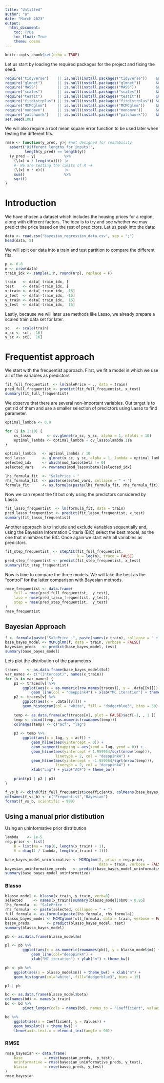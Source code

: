 ```yaml
---
title: "Untitled"
author: "a"
date: "March 2023"
output:
  html_document:
    toc: True
    toc_float: True
    theme: cosmo
---
```


```r
knitr::opts_chunk$set(echo = TRUE)
```

Let us start by loading the required packages for the project and
fixing the seed.

```r
require("tidyverse")    || is.null(install.packages("tidyverse"))    && require("tidyverse")
require("glmnet")       || is.null(install.packages("glmnet"))       && require("glmnet")
require("MASS")         || is.null(install.packages("MASS"))         && require("MASS")
require("scales")       || is.null(install.packages("scales"))       && require("scales")
require("testit")       || is.null(install.packages("testit"))       && require("testit")
require("fitdistrplus") || is.null(install.packages("fitdistrplus")) && require("fitdistrplus")
require("MCMCglmm")     || is.null(install.packages("MCMCglmm"))     && require("MCMCglmm")
require("monomvn")      || is.null(install.packages("monomvn"))      && require("monomvn")
require("patchwork")    || is.null(install.packages("patchwork"))    && require("patchwork")
set.seed(100)
```

We will also require a root mean square error function
to be used later when testing the different fits.

```r
rmse <- function(y_pred, y){ #not designed for readability
  assert("Different lengths for inputs!",
         length(y_pred) == length(y))
  (y_pred - y)             %>%
    (\(x) x / length(x))() |> 
    #· We are testing the limits of R ·#
    (\(x) x * x)()         |>
    sum()                  %>%  
    sqrt()                 
}
```

# Introduction

We have chosen a dataset which includes the housing prices for
a region, along with different factors.
The idea is to try and see whether we may predict the price based
on the rest of predictors.
Let us peek into the data:

```r
data <- read.csv("bayesian_regression_data.csv", sep = ";")
head(data, 5)
```

We will split our data into a train and test partition to compare
the different fits.

```r
p <- 0.8
n <- nrow(data)
train_idx <- sample(1:n, round(n*p), replace = F)

train   <- data[ train_idx, ]
test    <- data[-train_idx, ]
x_train <- data[ train_idx, -16]
x_test  <- data[-train_idx, -16]
y_train <- data[ train_idx,  16]
y_test  <- data[-train_idx,  16] 
```

Lastly, because we will later use methods like Lasso, we already
prepare a scaled train data set for later.

```r
sc   <- scale(train)
x_sc <- sc[, -16]
y_sc <- sc[,  16]
```

# Frequentist approach

We start with the frequentist approach.
First, we fit a model in which we use all of the variables as
predictors

```r
fit_full_frequentist  <- lm(SalePrice ~ ., data = train)
pred_full_frequentist <- predict(fit_full_frequentist, x_test)
summary(fit_full_frequentist)
```

We observe that there are several non-important variables.
Out target is to get rid of them and use a smaller selection
of predictors using Lasso to find parameter.

```r
optimal_lambda <- 0.0

for (i in 1:10) {
    cv_lasso       <- cv.glmnet(x_sc, y_sc, alpha = 1, nfolds = 10)
    optimal_lambda <- optimal_lambda + cv_lasso$lambda.1se
}

optimal_lambda   <- optimal_lambda / 10
mod_lasso        <- glmnet(x_sc, y_sc, alpha = 1, lambda = optimal_lambda)
selected_idx     <- which(mod_lasso$beta != 0)
selected_vars    <- rownames(mod_lasso$beta)[selected_idx]

lhs_formula_fit  <- "SalePrice ~ "
rhs_formula_fit  <- paste(selected_vars, collapse = " + ")
formula_fit      <- as.formula(paste(lhs_formula_fit, rhs_formula_fit))
```

Now we can repeat the fit but only using the predictors
considered by Lasso.

```r
fit_lasso_frequentist  <- lm(formula_fit, data = train)
pred_lasso_frequentist <- predict(fit_lasso_frequentist, x_test)
summary(fit_lasso_frequentist)
```

Another approach is to include and exclude variables sequentially
and, using the Bayesian Information Criteria (BIC) select the best
model, as the one that minimizes the BIC.
Once again we start with all variables as predictors.

```r
fit_step_frequentist  <- stepAIC(fit_full_frequentist,
                                 k = log(n), trace = FALSE)
pred_step_frequentist <- predict(fit_step_frequentist, x_test)
summary(fit_step_frequentist)
```

Now is time to compare the three models.
We will take the best as the "control" for the latter comparison
with Bayesian methods.

```r
rmse_frequentist <- data.frame(
    full = rmse(pred_full_frequentist,  y_test),
    laso = rmse(pred_lasso_frequentist, y_test),
    step = rmse(pred_step_frequentist,  y_test)
)
rmse_frequentist
```

## Bayesian Approach


```r
f <- formula(paste("SalePrice ~", paste(names(x_train), collapse = " + ")))
base_bayes_model <- MCMCglmm(f, data = train, verbose = FALSE)
bayesian_preds   <- predict(base_bayes_model, test)
summary(base_bayes_model)
```


Lets plot the distribution of the parameters

```r
traces    <- as.data.frame(base_bayes_model$Sol)
var_names <- c("(Intercept)", names(x_train))
for (v in var_names) {
    p1 <- traces[v] %>%
        ggplot(aes(x = as.numeric(row.names(traces)), y = .data[[v]])) +
            geom_line(col = "deeppink4") + xlab("MC iteration") + theme_bw()
    p2 <- traces[v] %>%
        ggplot(aes(x = .data[[v]])) + 
        geom_histogram(col = "white", fill = "dodgerblue3", bins = 30) + theme_bw()
    
    temp <- as.data.frame(acf(traces[v], plot = FALSE)$acf[-1, , 1 ])
    temp <- cbind(temp, as.numeric(rownames(temp)))
    colnames(temp) <- c("acf", "lag")
    
    p3 <- temp %>%
        ggplot(aes(x = lag, y = acf)) +
            geom_hline(aes(yintercept = 0)) +
            geom_segment(mapping = aes(xend = lag, yend = 0)) +
            geom_hline(aes(yintercept = 1.959964/sqrt(nrow(temp))),
                       linetype = 2, col = "deeppink4") +
            geom_hline(aes(yintercept = -1.959964/sqrt(nrow(temp))),
                       linetype = 2, col = "deeppink4") +
            xlab("Lag") + ylab("ACF") + theme_bw()
    
    print(p1 | p2 | p3)
}
```

```r
f_vs_b <- cbind(fit_full_frequentist$coefficients, colMeans(base_bayes_model$Sol))
colnames(f_vs_b) <- c("Frequentist","Bayesian")
format(f_vs_b, scientific = 999)
```

## Using a manual prior distibution

Using an uninformative prior distribution

```r
lambda    <- 1e-5
reg.prior <- list(
    B = list(mu = rep(0, length(x_train) + 1),
    V = diag(1 / lambda, length(x_train) + 1)))

base_bayes_model_uninformative <- MCMCglmm(f, prior = reg.prior,
                                           data = train, verbose = FALSE)
bayesian_uninformative_preds   <- predict(base_bayes_model_uninformative, test)
summary(base_bayes_model_uninformative)
```

### Blasso


```r
blasso_model <- blasso(x_train, y_train, verb=0)
selected     <- names(x_train)[summary(blasso_model)$bn0 > 0.95]
lhs_formula  <- "SalePrice ~ "
rhs_formula  <- paste(selected, collapse = " + ")
full_formula <- as.formula(paste(lhs_formula, rhs_formula))
blasso_bayes_model <- MCMCglmm(full_formula, data = train, verbose = FALSE)
basso_preds        <- predict(blasso_bayes_model, test)
summary(blasso_bayes_model)
```


```r
pb <- as.data.frame(blasso_model$m)

pl <- pb %>%
        ggplot(aes(x = as.numeric(rownames(pb)), y = blasso_model$m)) +
            geom_line(col="deeppink4") +
            xlab("MC iteration") + ylab("m") + theme_bw()

ph <- pb %>% 
    ggplot(aes(x = blasso_model$m)) + theme_bw() + xlab("m") +
    geom_histogram(col="white", fill="dodgerblue3", bins = 15)

pl | ph
```


```r
bd <- as.data.frame(blasso_model$beta)
colnames(bd) <- names(x_train)
bd <- bd %>%
        pivot_longer(cols = names(bd), names_to = "Coefficient", values_to = "Values")

bd %>%
    ggplot(aes(x = Coefficient, y = Values)) +
    geom_boxplot() + theme_bw() +
    theme(axis.text.x = element_text(angle = 90))
```


### RMSE  

```r
rmse_bayesian <- data.frame(
    base          = rmse(bayesian_preds,  y_test),
    uninformative = rmse(bayesian_uninformative_preds, y_test),
    blasso        = rmse(basso_preds, y_test)
)
rmse_bayesian
```
